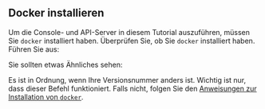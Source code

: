 
## Docker installieren

Um die Console- und API-Server in diesem Tutorial auszuführen, müssen Sie `docker` installiert haben.
Überprüfen Sie, ob Sie `docker` installiert haben. Führen Sie aus:

<TerminalCommand code="docker --version" />

Sie sollten etwas Ähnliches sehen:

<DockerVersionOutput />

Es ist in Ordnung, wenn Ihre Versionsnummer anders ist. Wichtig ist nur, dass dieser Befehl funktioniert.
Falls nicht, folgen Sie den [Anweisungen zur Installation von `docker`][install docker].

[install docker]: https://docs.docker.com/get-docker/
